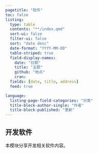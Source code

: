 ```yaml
---
pagetitle: "软件"
toc: false
listing:
  type: table
  contents: "**/index.qmd"
  sort-ui: false
  filter-ui: false
  sort: "date desc"
  date-format: "YYYY-MM-DD"
  table-striped: true
  field-display-names:
    date: "日期"
    title: "主题"
    github: "地点"
    cran:
  fields: [date, title, address]
  feed: true

language:
  listing-page-field-categories: "分类"
  title-block-author-single: "作者"
  title-block-published: "更新"
---
```


## 开发软件{.unnumbered}

本模块分享开发相关软件内容。




